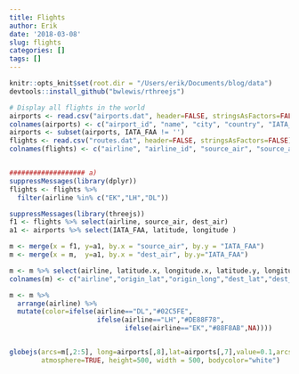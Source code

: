 ```yaml
---
title: Flights
author: Erik
date: '2018-03-08'
slug: flights
categories: []
tags: []
---
```

```r
knitr::opts_knit$set(root.dir = "/Users/erik/Documents/blog/data")
devtools::install_github("bwlewis/rthreejs")
```

```r
# Display all flights in the world
airports <- read.csv("airports.dat", header=FALSE, stringsAsFactors=FALSE)
colnames(airports) <- c("airport_id", "name", "city", "country", "IATA_FAA", "ICAO", "latitude", "longitude", "altitude", "timezone", "DST")
airports <- subset(airports, IATA_FAA != '')
flights <- read.csv("routes.dat", header=FALSE, stringsAsFactors=FALSE)
colnames(flights) <- c("airline", "airline_id", "source_air", "source_air_id", "dest_air", "dest_air_id","code_share", "stops", "equipment")


################### a)
suppressMessages(library(dplyr))
flights <- flights %>% 
  filter(airline %in% c("EK","LH","DL"))
```

```r
suppressMessages(library(threejs))
f1 <- flights %>% select(airline, source_air, dest_air)
a1 <- airports %>% select(IATA_FAA, latitude, longitude )

m <- merge(x = f1, y=a1, by.x = "source_air", by.y = "IATA_FAA")
m <- merge(x = m,  y=a1, by.x = "dest_air", by.y="IATA_FAA")

m <- m %>% select(airline, latitude.x, longitude.x, latitude.y, longitude.y, airline)
colnames(m) <- c("airline","origin_lat","origin_long","dest_lat","dest_long")

m <- m %>% 
  arrange(airline) %>% 
  mutate(color=ifelse(airline=="DL","#02C5FE",
                      ifelse(airline=="LH","#DE88F78",
                             ifelse(airline=="EK","#88F8AB",NA))))


globejs(arcs=m[,2:5], long=airports[,8],lat=airports[,7],value=0.1,arcsHeight=0.23, arcsLwd=0.01, arcsColor=m$color, color="white",arcsOpacity=.25, emissive="black",
        atmosphere=TRUE, height=500, width = 500, bodycolor="white")

```

